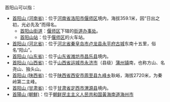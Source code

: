 首阳山可以指：
* [[首阳山_(河南省)|首阳山 (河南省)]]：位于[[河南省|河南省]][[洛阳市|洛阳市]][[偃师区|偃师区]]境内，海拔359.1米，因“日出之初，光必先及”而得名。
** [[首阳山街道|首阳山街道]]：[[偃师区|偃师区]]下辖的[[街道办事处|街道办事处]]。
** [[首阳山站|首阳山站]]：位于[[偃师区|偃师区]]的火车站。
* [[首阳山_(河北省)|首阳山 (河北省)]]：位于[[河北省|河北省]][[秦皇岛市|秦皇岛市]][[卢龙县|卢龙县]][[永平府城墙|永平府古城]]东南十五里，俗名“阳山”。
* [[首阳山_(山东省)|首阳山 (山东省)]]：位于[[山东省|山东省]][[潍坊市|潍坊市]][[昌乐县|昌乐县]]境内。
* [[首阳山_(山西省)|首阳山 (山西省)]]：位于[[山西省|山西省]][[运城市|运城市]][[永济市|永济市]]（县级）[[蒲州镇|蒲州镇]]南，也称方山、名尧山、独头山。
* [[首阳山_(陕西省)|首阳山 (陕西省)]]：位于[[陕西省|陕西省]][[西安市|西安市]][[周至县|周至县]][[九峰乡|九峰乡]]耿峪，海拔2720米，为秦岭第二主峰。
* [[首阳山_(甘肃省)|首阳山 (甘肃省)]]：位于[[甘肃省|甘肃省]][[定西市|定西市]][[渭源县|渭源县]]境内。
* [[首陽山_(朝鮮)|首陽山 (朝鮮)]]：位于[[朝鲜民主主义人民共和国|朝鲜民主主义人民共和国]][[黃海南道|黃海南道]][[海州市|海州市]]

{{disambig}}